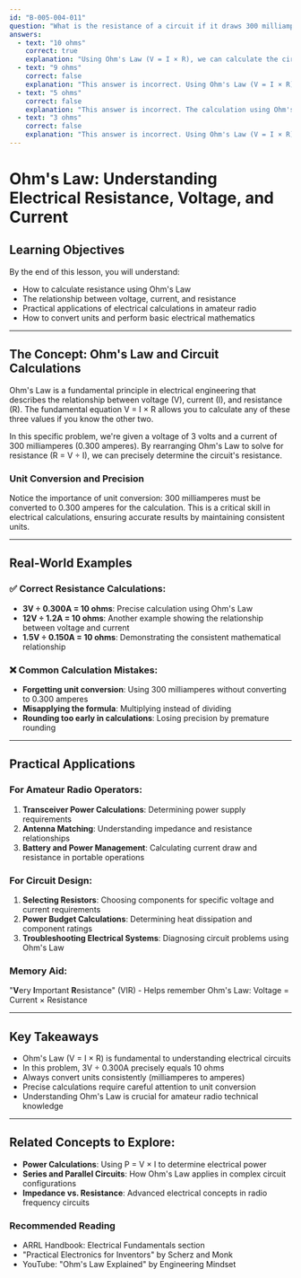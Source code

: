 ```yaml
---
id: "B-005-004-011"
question: "What is the resistance of a circuit if it draws 300 milliamperes from a 3-volt battery?"
answers:
  - text: "10 ohms"
    correct: true
    explanation: "Using Ohm's Law (V = I × R), we can calculate the circuit's resistance by dividing the voltage (3 volts) by the current (0.300 amperes). 3V ÷ 0.300A = 10 ohms. This calculation demonstrates how voltage, current, and resistance are mathematically related in electrical circuits."
  - text: "9 ohms"
    correct: false
    explanation: "This answer is incorrect. Using Ohm's Law (V = I × R), 3V ÷ 0.300A = 10 ohms, not 9 ohms. The calculation requires precise division of voltage by current, which results in exactly 10 ohms in this scenario."
  - text: "5 ohms"
    correct: false
    explanation: "This answer is incorrect. The calculation using Ohm's Law (V = I × R) shows that 3V ÷ 0.300A = 10 ohms, not 5 ohms. The resistance is determined by dividing the voltage by the current precisely."
  - text: "3 ohms"
    correct: false
    explanation: "This answer is incorrect. Using Ohm's Law (V = I × R), 3V ÷ 0.300A = 10 ohms, not 3 ohms. The resistance is calculated by dividing the voltage by the current, which in this case yields 10 ohms."
---
```


# Ohm's Law: Understanding Electrical Resistance, Voltage, and Current

## Learning Objectives
By the end of this lesson, you will understand:
- How to calculate resistance using Ohm's Law
- The relationship between voltage, current, and resistance
- Practical applications of electrical calculations in amateur radio
- How to convert units and perform basic electrical mathematics

---

## The Concept: Ohm's Law and Circuit Calculations

Ohm's Law is a fundamental principle in electrical engineering that describes the relationship between voltage (V), current (I), and resistance (R). The fundamental equation V = I × R allows you to calculate any of these three values if you know the other two.

In this specific problem, we're given a voltage of 3 volts and a current of 300 milliamperes (0.300 amperes). By rearranging Ohm's Law to solve for resistance (R = V ÷ I), we can precisely determine the circuit's resistance.

### Unit Conversion and Precision

Notice the importance of unit conversion: 300 milliamperes must be converted to 0.300 amperes for the calculation. This is a critical skill in electrical calculations, ensuring accurate results by maintaining consistent units.

---

## Real-World Examples

### ✅ Correct Resistance Calculations:
- **3V ÷ 0.300A = 10 ohms**: Precise calculation using Ohm's Law
- **12V ÷ 1.2A = 10 ohms**: Another example showing the relationship between voltage and current
- **1.5V ÷ 0.150A = 10 ohms**: Demonstrating the consistent mathematical relationship

### ❌ Common Calculation Mistakes:
- **Forgetting unit conversion**: Using 300 milliamperes without converting to 0.300 amperes
- **Misapplying the formula**: Multiplying instead of dividing
- **Rounding too early in calculations**: Losing precision by premature rounding

---

## Practical Applications

### For Amateur Radio Operators:
1. **Transceiver Power Calculations**: Determining power supply requirements
2. **Antenna Matching**: Understanding impedance and resistance relationships
3. **Battery and Power Management**: Calculating current draw and resistance in portable operations

### For Circuit Design:
1. **Selecting Resistors**: Choosing components for specific voltage and current requirements
2. **Power Budget Calculations**: Determining heat dissipation and component ratings
3. **Troubleshooting Electrical Systems**: Diagnosing circuit problems using Ohm's Law

### Memory Aid:
"**V**ery **I**mportant **R**esistance" (VIR) - Helps remember Ohm's Law: Voltage = Current × Resistance

---

## Key Takeaways

- Ohm's Law (V = I × R) is fundamental to understanding electrical circuits
- In this problem, 3V ÷ 0.300A precisely equals 10 ohms
- Always convert units consistently (milliamperes to amperes)
- Precise calculations require careful attention to unit conversion
- Understanding Ohm's Law is crucial for amateur radio technical knowledge

---

## Related Concepts to Explore:
- **Power Calculations**: Using P = V × I to determine electrical power
- **Series and Parallel Circuits**: How Ohm's Law applies in complex circuit configurations
- **Impedance vs. Resistance**: Advanced electrical concepts in radio frequency circuits

### Recommended Reading
- ARRL Handbook: Electrical Fundamentals section
- "Practical Electronics for Inventors" by Scherz and Monk
- YouTube: "Ohm's Law Explained" by Engineering Mindset
